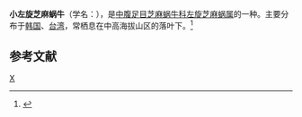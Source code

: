 {{Speciesbox 
| taxon = Palaina pusilla
| authority = Martens, 1877
}}
'''小左旋芝麻蜗牛'''（学名：''{{lang|la|Palaina pusilla}}''），是[[中腹足目|中腹足目]][[芝麻蜗牛科|芝麻蜗牛科]][[左旋芝麻蜗属|左旋芝麻蜗属]]的一种。主要分布于[[韩国|韩国]]、[[台湾|台湾]]，常栖息在中高海拔山区的落叶下。<ref>{{cite web|url=http://shell.sinica.edu.tw/chinese/shellbase_detail.php?science_no=253|title=国际贝库：小左旋芝麻蜗牛|publisher=台湾贝类资料库|accessdate=2009-08-11|archive-date=2016-03-04|archive-url=https://web.archive.org/web/20160304102126/http://shell.sinica.edu.tw/chinese/shellbase_detail.php?science_no=253|dead-url=no}}</ref>

== 参考文献 ==
{{reflist|2}}

{{Taxonbar|from=Q1306536}}
[[Category:左旋芝麻蜗属|X]]